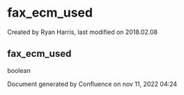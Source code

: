 
# fax_ecm_used 

 Created by  Ryan Harris, last modified on 2018.02.08

## fax_ecm_used

boolean

Document generated by Confluence on nov 11, 2022 04:24
